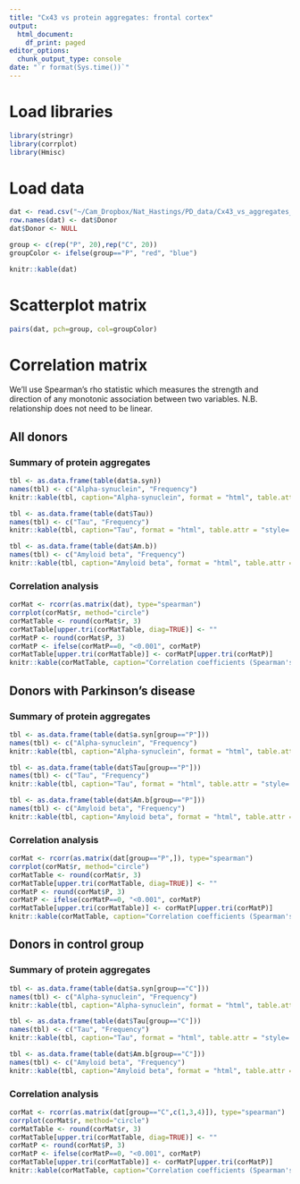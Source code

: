 ```yaml
---
title: "Cx43 vs protein aggregates: frontal cortex"
output:
  html_document:
    df_print: paged
editor_options:
  chunk_output_type: console
date: "`r format(Sys.time())`"
---
```



# Load libraries
```r
library(stringr)
library(corrplot)
library(Hmisc)
```

# Load data
```r
dat <- read.csv("~/Cam_Dropbox/Nat_Hastings/PD_data/Cx43_vs_aggregates_frontal_cortex.csv", header=T, na.string="N/A")
row.names(dat) <- dat$Donor
dat$Donor <- NULL

group <- c(rep("P", 20),rep("C", 20))
groupColor <- ifelse(group=="P", "red", "blue")

knitr::kable(dat)
```

# Scatterplot matrix
```r
pairs(dat, pch=group, col=groupColor)
```

# Correlation matrix
We’ll use Spearman’s rho statistic which measures the strength and direction of any monotonic association between two variables. N.B. relationship does not need to be linear.

## All donors
### Summary of protein aggregates
```r
tbl <- as.data.frame(table(dat$a.syn))
names(tbl) <- c("Alpha-synuclein", "Frequency")
knitr::kable(tbl, caption="Alpha-synuclein", format = "html", table.attr = "style='width:30%;'")
```

```r
tbl <- as.data.frame(table(dat$Tau))
names(tbl) <- c("Tau", "Frequency")
knitr::kable(tbl, caption="Tau", format = "html", table.attr = "style='width:30%;'")
```

```r
tbl <- as.data.frame(table(dat$Am.b))
names(tbl) <- c("Amyloid beta", "Frequency")
knitr::kable(tbl, caption="Amyloid beta", format = "html", table.attr = "style='width:30%;'")
```

### Correlation analysis
```r
corMat <- rcorr(as.matrix(dat), type="spearman")
corrplot(corMat$r, method="circle")
corMatTable <- round(corMat$r, 3)
corMatTable[upper.tri(corMatTable, diag=TRUE)] <- ""
corMatP <- round(corMat$P, 3)
corMatP <- ifelse(corMatP==0, "<0.001", corMatP)
corMatTable[upper.tri(corMatTable)] <- corMatP[upper.tri(corMatP)]
knitr::kable(corMatTable, caption="Correlation coefficients (Spearman's rho) are below the diagonal and p-values are above the diagonal.")
```

## Donors with Parkinson's disease
### Summary of protein aggregates
```r
tbl <- as.data.frame(table(dat$a.syn[group=="P"]))
names(tbl) <- c("Alpha-synuclein", "Frequency")
knitr::kable(tbl, caption="Alpha-synuclein", format = "html", table.attr = "style='width:30%;'")
```

```r
tbl <- as.data.frame(table(dat$Tau[group=="P"]))
names(tbl) <- c("Tau", "Frequency")
knitr::kable(tbl, caption="Tau", format = "html", table.attr = "style='width:30%;'")
```

```r
tbl <- as.data.frame(table(dat$Am.b[group=="P"]))
names(tbl) <- c("Amyloid beta", "Frequency")
knitr::kable(tbl, caption="Amyloid beta", format = "html", table.attr = "style='width:30%;'")
```

### Correlation analysis
```r
corMat <- rcorr(as.matrix(dat[group=="P",]), type="spearman")
corrplot(corMat$r, method="circle")
corMatTable <- round(corMat$r, 3)
corMatTable[upper.tri(corMatTable, diag=TRUE)] <- ""
corMatP <- round(corMat$P, 3)
corMatP <- ifelse(corMatP==0, "<0.001", corMatP)
corMatTable[upper.tri(corMatTable)] <- corMatP[upper.tri(corMatP)]
knitr::kable(corMatTable, caption="Correlation coefficients (Spearman's rho) are below the diagonal and p-values are above the diagonal.")
```

## Donors in control group
### Summary of protein aggregates
```r
tbl <- as.data.frame(table(dat$a.syn[group=="C"]))
names(tbl) <- c("Alpha-synuclein", "Frequency")
knitr::kable(tbl, caption="Alpha-synuclein", format = "html", table.attr = "style='width:30%;'")
```

```r
tbl <- as.data.frame(table(dat$Tau[group=="C"]))
names(tbl) <- c("Tau", "Frequency")
knitr::kable(tbl, caption="Tau", format = "html", table.attr = "style='width:30%;'")
```

```r
tbl <- as.data.frame(table(dat$Am.b[group=="C"]))
names(tbl) <- c("Amyloid beta", "Frequency")
knitr::kable(tbl, caption="Amyloid beta", format = "html", table.attr = "style='width:30%;'")
```

### Correlation analysis
```r
corMat <- rcorr(as.matrix(dat[group=="C",c(1,3,4)]), type="spearman")
corrplot(corMat$r, method="circle")
corMatTable <- round(corMat$r, 3)
corMatTable[upper.tri(corMatTable, diag=TRUE)] <- ""
corMatP <- round(corMat$P, 3)
corMatP <- ifelse(corMatP==0, "<0.001", corMatP)
corMatTable[upper.tri(corMatTable)] <- corMatP[upper.tri(corMatP)]
knitr::kable(corMatTable, caption="Correlation coefficients (Spearman's rho) are below the diagonal and p-values are above the diagonal.")

```
